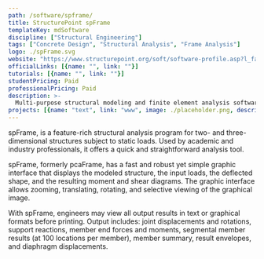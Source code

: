 ```yaml
---
path: /software/spframe/
title: StructurePoint spFrame
templateKey: mdSoftware
discipline: ["Structural Engineering"]
tags: ["Concrete Design", "Structural Analysis", "Frame Analysis"]
logo: ./spFrame.svg
website: "https://www.structurepoint.org/soft/software-profile.asp?l_family_id=34"
officialLinks: [{name: "", link: ""}]
tutorials: [{name: "", link: ""}]
studentPricing: Paid
professionalPricing: Paid
description: >-
  Multi-purpose structural modeling and finite element analysis software for two- and three-dimensional buildings and structures with  straightforward, robust, and quick yet simple spCAD graphical interface.
projects: [{name: "text", link: "www", image: ./placeholder.png, description: "blah blah"}]
---
```


spFrame, is a feature-rich structural analysis program for two- and three-dimensional structures subject to static loads. Used by academic and industry professionals, it offers a quick and straightforward analysis tool.

spFrame, formerly pcaFrame, has a fast and robust yet simple graphic interface that displays the modeled structure, the input loads, the deflected shape, and the resulting moment and shear diagrams. The graphic interface allows zooming, translating, rotating, and selective viewing of the graphical image.

With spFrame, engineers may view all output results in text or graphical formats before printing. Output includes: joint displacements and rotations, support reactions, member end forces and moments, segmental member results (at 100 locations per member), member summary, result envelopes, and diaphragm displacements.
